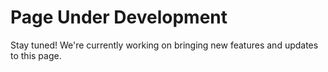 # Page Under Development

Stay tuned! We're currently working on bringing new features and updates to this page.